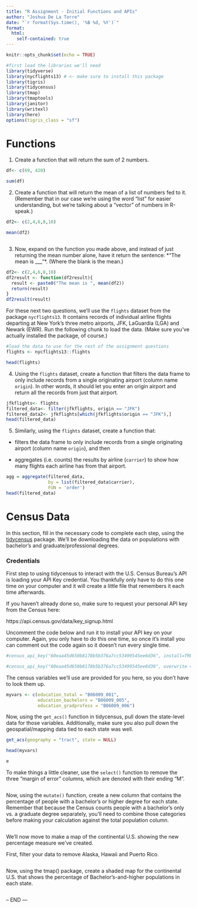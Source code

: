 ```yaml
---
title: "R Assignment - Initial Functions and APIs"
author: "Joshua De La Torre"
date: "`r format(Sys.time(), '%B %d, %Y')`"
format:
  html:
    self-contained: true
---
```


```r
knitr::opts_chunk$set(echo = TRUE)

#first load the libraries we'll need
library(tidyverse)
library(nycflights13) # <- make sure to install this package 
library(tigris)
library(tidycensus)
library(tmap)
library(tmaptools)
library(janitor)
library(writexl)
library(here)
options(tigris_class = "sf")

```

# Functions

1) Create a function that will return the sum of 2 numbers.

```r

df<- c(69, 420)

sum(df)

```

2) Create a function that will return the mean of a list of numbers fed to it. (Remember that in our case we're using the word "list" for easier understanding, but we're talking about a "vector" of numbers in R-speak.)

```r

df2<- c(2,4,6,8,10) 

mean(df2)



```

3) Now, expand on the function you made above, and instead of just returning the mean number alone, have it return the sentence:
*"The mean is ___"*. (Where the blank is the mean.)

```r

df2<- c(2,4,6,8,10) 
df2result <- function(df2result){
  result <- paste0("The mean is ", mean(df2))
  return(result)
}
df2result(result)

```

For these next two questions, we'll use the `flights` dataset from the package `nycflights13`. It contains records of individual airline flights departing at New York's three metro airports, JFK, LaGuardia (LGA) and Newark (EWR). Run the following chunk to load the data. (Make sure you've actually installed the package, of course.)

```r
#load the data to use for the rest of the assignment questions
flights <- nycflights13::flights

head(flights) 
```

4) Using the `flights` dataset, create a function that filters the data frame to only include records from a single originating airport (column name `origin`). In other words, it should let you enter an origin airport and return all the records from just that airport.

```r

jfkflights<- flights
filtered_data<- filter(jfkflights, origin == "JFK")
filtered_data2<- jfkflights[which(jfkflights$origin == "JFK"),]
head(filtered_data)

```

5) Similarly, using the `flights` dataset, create a function that:

-   filters the data frame to only include records from a single originating airport (column name `origin`), and then

-   aggregates (i.e. counts) the results by airline (`carrier`) to show how many flights each airline has from that airport.

```r

agg = aggregate(filtered_data,
                by = list(filtered_data$carrier),
                FUN = 'order')
head(filtered_data)

```

# Census Data

In this section, fill in the necessary code to complete each step, using the [tidycensus](https://walker-data.com/tidycensus/index.html) package. We'll be downloading the data on populations with bachelor's and graduate/professional degrees.

### Credentials

First step to using tidycensus to interact with the U.S. Census Bureau's API is loading your API Key credential. You thankfully only have to do this one time on your computer and it will create a little file that remembers it each time afterwards.

If you haven't already done so, make sure to request your personal API key from the Census here:

https://api.census.gov/data/key_signup.html

Uncomment the code below and run it to install your API key on your computer. Again, you only have to do this one time, so once it's install you can comment out the code again so it doesn't run every single time.

```r
#census_api_key("60eaa45d650b8178b5b376a7cc53499545ee6d36", install=TRUE)

#census_api_key("60eaa45d650b8178b5b376a7cc53499545ee6d36", overwrite = TRUE, install=TRUE)


```

The census variables we'll use are provided for you here, so you don't have to look them up.

```r
myvars <- c(education_total = "B06009_001",
            education_bachelors = "B06009_005",
            education_gradprofess = "B06009_006")
```

Now, using the `get_acs()` function in tidycensus, pull down the state-level data for those variables. Additionally, make sure you also pull down the geospatial/mapping data tied to each state was well.

```r

get_acs(geography = "tract", state = NULL)

head(myvars)

e
```

To make things a little cleaner, use the `select()` function to remove the three "margin of error" columns, which are denoted with their ending "M".

```r





```

Now, using the `mutate()` function, create a new column that contains the percentage of people with a bachelor's or higher degree for each state. Remember that because the Census counts people with a bachelor's only vs. a graduate degree separately, you'll need to combine those categories before making your calculation against the total population column.

```r





```

We'll now move to make a map of the continental U.S. showing the new percentage measure we've created.

First, filter your data to remove Alaska, Hawaii and Puerto Rico.

```r





```

Now, using the tmap() package, create a shaded map for the continental U.S. that shows the percentage of Bachelor's-and-higher populations in each state.

```r







```

-- END ---
